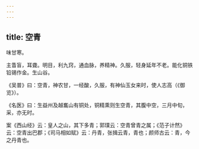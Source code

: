 ```yaml
---
---
---
```

title: 空青
---



味甘寒。

主眚盲，耳聋。明目，利九窍，通血脉，养精神。久服，轻身延年不老。能化铜铁铅锡作金。生山谷。

《吴普》曰：空青，神农甘，一经酸，久服，有神仙玉女来时，使人志高（《御览》）。

《名医》曰：生益州及越巂山有铜处，铜精熏则生空青，其腹中空，三月中旬，采，亦无时。

案《西山经》云：皇人之山，其下多青；郭璞云：空青曾青之属；《范子计然》云：空青出巴郡；《司马相如赋》云：丹青，张揖云青，青也；颜师古云：青，今之丹青也。